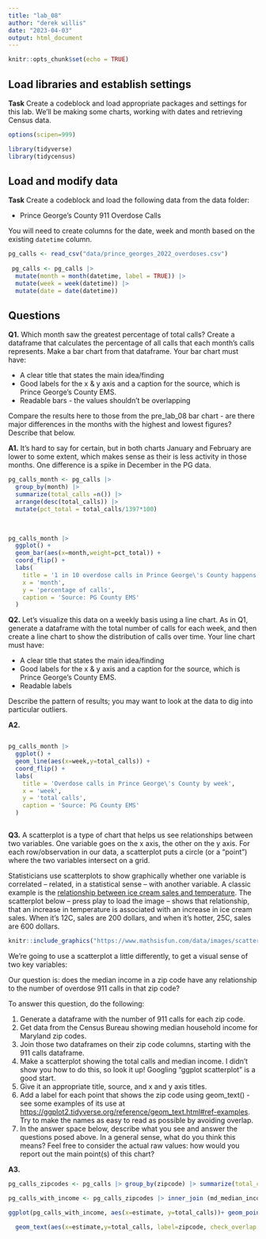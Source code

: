 ```yaml
---
title: "lab_08"
author: "derek willis"
date: "2023-04-03"
output: html_document
---
```


```r
knitr::opts_chunk$set(echo = TRUE)
```

## Load libraries and establish settings

**Task** Create a codeblock and load appropriate packages and settings for this lab. We'll be making some charts, working with dates and retrieving Census data.

```r
options(scipen=999)

library(tidyverse)
library(tidycensus)
```

## Load and modify data

**Task** Create a codeblock and load the following data from the data folder:

-   Prince George's County 911 Overdose Calls

You will need to create columns for the date, week and month based on the existing `datetime` column.

```r
pg_calls <- read_csv("data/prince_georges_2022_overdoses.csv")
 
 pg_calls <- pg_calls |>
  mutate(month = month(datetime, label = TRUE)) |> 
  mutate(week = week(datetime)) |> 
  mutate(date = date(datetime))

```

## Questions

**Q1.** Which month saw the greatest percentage of total calls? Create a dataframe that calculates the percentage of all calls that each month's calls represents. Make a bar chart from that dataframe. Your bar chart must have:

-   A clear title that states the main idea/finding
-   Good labels for the x & y axis and a caption for the source, which is Prince George's County EMS.
-   Readable bars - the values shouldn't be overlapping

Compare the results here to those from the pre_lab_08 bar chart - are there major differences in the months with the highest and lowest figures? Describe that below.

**A1.** It's hard to say for certain, but in both charts January and February are lower to some extent, which makes sense as their is less activity in those months. One difference is a spike in December in the PG data.

```r
pg_calls_month <- pg_calls |>
  group_by(month) |>
  summarize(total_calls =n()) |>
  arrange(desc(total_calls)) |>
  mutate(pct_total = total_calls/1397*100)
  
  

```

```r
pg_calls_month |>
  ggplot() +
  geom_bar(aes(x=month,weight=pct_total)) +
  coord_flip() +
  labs(
    title = '1 in 10 overdose calls in Prince George\'s County happens in December',
    x = 'month',
    y = 'percentage of calls',
    caption = 'Source: PG County EMS'
  )
```

**Q2.** Let's visualize this data on a weekly basis using a line chart. As in Q1, generate a dataframe with the total number of calls for each week, and then create a line chart to show the distribution of calls over time. Your line chart must have:

-   A clear title that states the main idea/finding
-   Good labels for the x & y axis and a caption for the source, which is Prince George's County EMS.
-   Readable labels

Describe the pattern of results; you may want to look at the data to dig into particular outliers.

**A2.**

```
```

```r
pg_calls_month |>
  ggplot() +
  geom_line(aes(x=week,y=total_calls)) +
  coord_flip() +
  labs(
    title = 'Overdose calls in Prince George\'s County by week',
    x = 'week',
    y = 'total calls',
    caption = 'Source: PG County EMS'
  )
```

```r

```

**Q3.** A scatterplot is a type of chart that helps us see relationships between two variables. One variable goes on the x axis, the other on the y axis. For each row/observation in our data, a scatterplot puts a circle (or a "point") where the two variables intersect on a grid.

Statisticians use scatterplots to show graphically whether one variable is correlated -- related, in a statistical sense -- with another variable. A classic example is the [relationship between ice cream sales and temperature](https://www.mathsisfun.com/data/scatter-xy-plots.html). The scatterplot below -- press play to load the image -- shows that relationship, that an increase in temperature is associated with an increase in ice cream sales. When it's 12C, sales are 200 dollars, and when it's hotter, 25C, sales are 600 dollars.

```r
knitr::include_graphics("https://www.mathsisfun.com/data/images/scatter-ice-cream1.svg")
```

We're going to use a scatterplot a little differently, to get a visual sense of two key variables:

Our question is: does the median income in a zip code have any relationship to the number of overdose 911 calls in that zip code?

To answer this question, do the following:

1.  Generate a dataframe with the number of 911 calls for each zip code.
2.  Get data from the Census Bureau showing median household income for Maryland zip codes.
3.  Join those two dataframes on their zip code columns, starting with the 911 calls dataframe.
4.  Make a scatterplot showing the total calls and median income. I didn't show you how to do this, so look it up! Googling "ggplot scatterplot" is a good start.
5.  Give it an appropriate title, source, and x and y axis titles.
6.  Add a label for each point that shows the zip code using geom_text() - see some examples of its use at <https://ggplot2.tidyverse.org/reference/geom_text.html#ref-examples>. Try to make the names as easy to read as possible by avoiding overlap.
7.  In the answer space below, describe what you see and answer the questions posed above. In a general sense, what do you think this means? Feel free to consider the actual raw values: how would you report out the main point(s) of this chart?

**A3.**

```r
pg_calls_zipcodes <- pg_calls |> group_by(zipcode) |> summarize(total_calls = n())

pg_calls_with_income <- pg_calls_zipcodes |> inner_join (md_median_income_zip, by = c('zipcode'='GEOID'))

ggplot(pg_calls_with_income, aes(x=estimate, y=total_calls))+ geom_point() + labs(title = 'Wealthier areas of PG county have fewer 911 overdose calls', x = 'Median income', y= 'Total calls') +
  
  geom_text(aes(x=estimate,y=total_calls, label=zipcode, check_overlap = TRUE, size=2))





```
